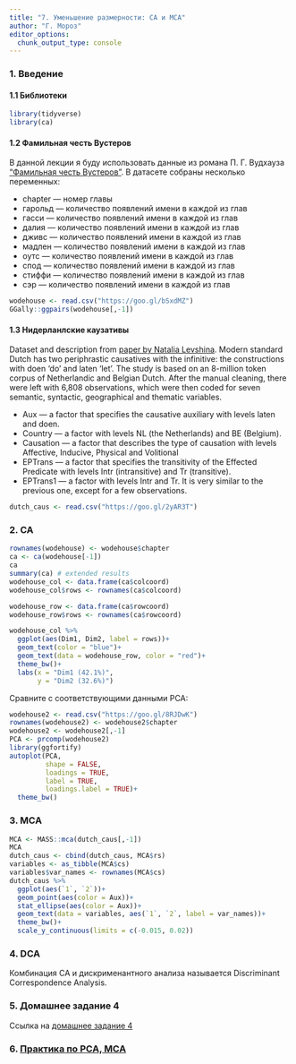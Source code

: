 ```yaml
---
title: "7. Уменьшение размерности: CA и MCA"
author: "Г. Мороз"
editor_options: 
  chunk_output_type: console
---
```


### 1. Введение

#### 1.1 Библиотеки
```r
library(tidyverse)
library(ca)
```

#### 1.2 Фамильная честь Вустеров
В данной лекции я буду использовать данные из романа П. Г. Вудхауза [“Фамильная честь Вустеров”](https://en.wikipedia.org/wiki/The_Code_of_the_Woosters). В датасете собраны несколько переменных:

* chapter --- номер главы
* гарольд --- количество появлений имени в каждой из глав
* гасси --- количество появлений имени в каждой из глав
* далия --- количество появлений имени в каждой из глав
* дживс --- количество появлений имени в каждой из глав
* мадлен --- количество появлений имени в каждой из глав
* оутс --- количество появлений имени в каждой из глав
* спод --- количество появлений имени в каждой из глав
* стиффи --- количество появлений имени в каждой из глав
* сэр --- количество появлений имени в каждой из глав

```r
wodehouse <- read.csv("https://goo.gl/bSxdMZ")
GGally::ggpairs(wodehouse[,-1])
```


#### 1.3 Нидерланлские каузативы
Dataset and description from [paper by Natalia Levshina](https://goo.gl/v6AmVj). Modern standard Dutch has two periphrastic causatives with the infinitive: the constructions with doen ‘do’ and laten ‘let’. The study is based on an 8-million token corpus of Netherlandic and Belgian Dutch. After the manual cleaning, there were left with 6,808 observations, which were then coded for seven semantic, syntactic, geographical and thematic variables.

* Aux --- a factor that specifies the causative auxiliary with levels laten and doen.
* Country --- a factor with levels NL (the Netherlands) and BE (Belgium).
* Causation --- a factor that describes the type of causation with levels Affective, Inducive, Physical and Volitional
* EPTrans --- a factor that specifies the transitivity of the Effected Predicate with levels Intr (intransitive) and Tr (transitive).
* EPTrans1 --- a factor with levels Intr and Tr. It is very similar to the previous one, except for a few observations.

```r
dutch_caus <- read.csv("https://goo.gl/2yAR3T")
```

### 2. CA

```r
rownames(wodehouse) <- wodehouse$chapter
ca <- ca(wodehouse[-1])
ca
summary(ca) # extended results
wodehouse_col <- data.frame(ca$colcoord)
wodehouse_col$rows <- rownames(ca$colcoord)

wodehouse_row <- data.frame(ca$rowcoord)
wodehouse_row$rows <- rownames(ca$rowcoord)

wodehouse_col %>% 
  ggplot(aes(Dim1, Dim2, label = rows))+
  geom_text(color = "blue")+
  geom_text(data = wodehouse_row, color = "red")+
  theme_bw()+
  labs(x = "Dim1 (42.1%)",
       y = "Dim2 (32.6%)")
```

Сравните с соответствующими данными PCA:

```r
wodehouse2 <- read.csv("https://goo.gl/8RJDwK")
rownames(wodehouse2) <- wodehouse2$chapter
wodehouse2 <- wodehouse2[,-1]
PCA <- prcomp(wodehouse2)
library(ggfortify)
autoplot(PCA,
         shape = FALSE,
         loadings = TRUE,
         label = TRUE,
         loadings.label = TRUE)+
  theme_bw()
```



### 3. MCA
```r
MCA <- MASS::mca(dutch_caus[,-1])
MCA
dutch_caus <- cbind(dutch_caus, MCA$rs)
variables <- as_tibble(MCA$cs)
variables$var_names <- rownames(MCA$cs)
dutch_caus %>% 
  ggplot(aes(`1`, `2`))+
  geom_point(aes(color = Aux))+
  stat_ellipse(aes(color = Aux))+
  geom_text(data = variables, aes(`1`, `2`, label = var_names))+
  theme_bw()+
  scale_y_continuous(limits = c(-0.015, 0.02))
```

### 4. DCA
Комбинация CA и  дискрименантного анализа называется Discriminant Correspondence Analysis.

### 5. Домашнее задание 4
Ссылка на [домашнее задание 4](https://classroom.github.com/a/c7gFmjuF)

### 6. [Практика по PCA, MCA](https://agricolamz.github.io/2020_ds4l/8_pca_mca_practice.html)
